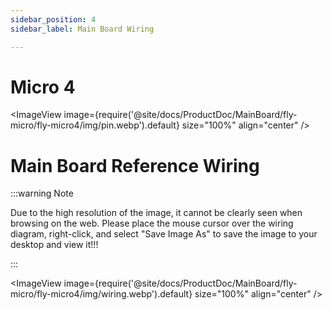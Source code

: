 ```yaml
---
sidebar_position: 4
sidebar_label: Main Board Wiring

---
```


# Micro 4

<ImageView image={require('@site/docs/ProductDoc/MainBoard/fly-micro/fly-micro4/img/pin.webp').default} size="100%" align="center" />

# Main Board Reference Wiring

:::warning Note

Due to the high resolution of the image, it cannot be clearly seen when browsing on the web. Please place the mouse cursor over the wiring diagram, right-click, and select "Save Image As" to save the image to your desktop and view it!!!

:::

<ImageView image={require('@site/docs/ProductDoc/MainBoard/fly-micro/fly-micro4/img/wiring.webp').default} size="100%" align="center" />
